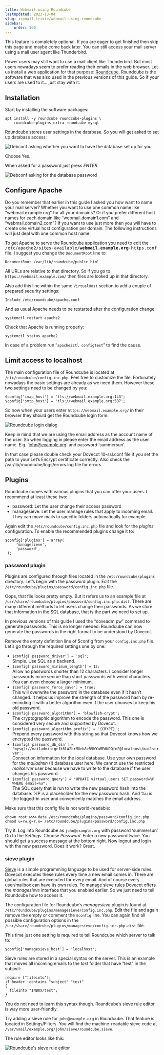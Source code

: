 ```yaml
---
title: Webmail using Roundcube
lastUpdated: 2023-10-04
slug: ispmail-trixie/webmail-using-roundcube
sidebar:
    order: 160
---
```



<Aside type="tip" title="Optional feature">
This feature is completely optional. If you are eager to get finished then skip this page and maybe come back later. You can still access your mail server using a mail user agent like Thunderbird.
</Aside>

Power users may still want to use a mail client like Thunderbird. But most users nowadays seem to prefer reading their emails in the web browser. Let us install a web application for that purpose: [Roundcube](https://roundcube.net/). Roundcube is the software that was also used in the previous versions of this guide. So if your users are used to it… just stay with it.

## Installation

Start by installing the software packages:

```
apt install -y roundcube roundcube-plugins \
    roundcube-plugins-extra roundcube-mysql
```

Roundcube stores user settings in the database. So you will get asked to set up database access:

![Debconf asking whether you want to have the database set up for you](images/webmail-roundcube-db-setup1.png)

Choose Yes.

When asked for a password just press _ENTER_.

![Debconf asking for the database password](images/webmail-roundcube-db-setup2.png)

## Configure Apache

Do you remember that earlier in this guide I asked you how want to name your mail server? Whether you want to use one common name like “webmail.example.org” for all your domains? Or if you prefer different host names for each domain like “webmail.domain1.com” and “webmail.domain2.com”? If you want to use just more then you will have to create one virtual host configuration per domain. The following instructions will just deal with one common host name.

To get Apache to serve the Roundcube application you need to edit the <tt>/etc/apache2/sites-available/**webmail.example.org**-https.conf</tt> file. I suggest you change the `DocumentRoot` line to:
```
DocumentRoot /var/lib/roundcube/public_html
```
All URLs are relative to that directory. So if you go to `https://webmail.example.com/` then files are looked up in that directory.

Also add this line within the same `VirtualHost` section to add a couple of prepared security settings:
```
Include /etc/roundcube/apache.conf
```

And as usual Apache needs to be restarted after the configuration change:
```
systemctl restart apache2
```
Check that Apache is running properly:
```
systemctl status apache2
```
In case of a problem run “`apache2ctl configtest`” to find the cause.

## Limit access to localhost

The main configuration file of Roundcube is located at `/etc/roundcube/config.inc.php`. Feel free to customize the file. Fortunately nowadays the basic settings are already as we need them. However these two settings need to be changed by you:

```
$config['imap_host'] = "tls://webmail.example.org:143";
$config['smtp_host'] = 'tls://webmail.example.org:587';
```
So now when your users enter `https://webmail.example.org/` in their browser they should get the Roundcube login form:

![Roundcube login dialog](images/roundcube-login-dialog.png)

Keep in mind that we are using the email address as the account name of the user. So when logging in please enter the email address as the user name. E.g. ‘john@example.org’ and password ‘summersun’.

<Aside type="tip" title="Login failed? Storage server can’t be reached?">
In that case please double check your Dovecot 10-ssl.conf file if you set the path to your Let’s Encrypt certificate correctly. Also check the /var/lib/roundcube/logs/errors.log file for errors.
</Aside>



## Plugins

Roundcube comes with various plugins that you can offer your users. I recommend at least these two:

- password: Let the user change their access password.
- managesieve: Let the user manage rules that apply to incoming email. They can move mails to specific folders automatically for example.

Again edit the `/etc/roundcube/config.inc.php` file and look for the _plugins_ configuration. To enable the recommended plugins change it to:

```
$config['plugins'] = array(
     'managesieve',
     'password',
 );
```

### password plugin

Plugins are configured through files located in the `/etc/roundcube/plugins` directory. Let’s begin with the password plugin. Edit the `/etc/roundcube/plugins/password/config.inc.php` file.

Oops, that file looks pretty empty. But it refers us to an example file at `/usr/share/roundcube/plugins/password/config.inc.php.dist`. There are many different methods to let users change their passwords. As we store that information in the SQL database, that is the part we need to set up.

<Aside type="tip" title="No more doveadm">
In previous versions of this guide I used the “doveadm pw” command to generate passwords. This is no longer needed. Roundcube can now generate the passwords in the right format to be understood by Dovecot.
</Aside>

Remove the empty definition line of $config from your `config.inc.php` file. Let’s go through the required settings one by one:

- `$config['password_driver'] = 'sql';`\
    Simple. Use SQL as a backend.
- `$config['password_minimum_length'] = 12;`\
    Allow no passwords shorter than 12 characters. I consider longer passwords more secure than short passwords with weird characters. You can even choose a larger minimum.
- `$config['password_force_save'] = true;`\
    This will overwrite the password in the database even if it hasn’t changed. It helps us improve the strength of the password hash by re-encoding it with a better algorithm even if the user chooses to keep his old password.
- `$config['password_algorithm'] = 'blowfish-crypt';`\
    The cryptographic algorithm to encode the password. This one is considered very secure and supported by Dovecot.
- `$config['password_algorithm_prefix'] = '{CRYPT}';`\
    Prepend every password with this string so that Dovecot knows how we encrypted the password.
- `$config['password_db_dsn'] = 'mysql://mailadmin:gefk6lA2brMOeb8eR5WYaMEdKDQfnF@localhost/mailserver';`\
    Connection information for the local database. Use your own password for the _mailadmin_ (!) database user here. We cannot use the restricted _mailserver_ user because we have to write to the database if the user changes his password.
- `$config['password_query'] = "UPDATE virtual_users SET password=%P WHERE email=%u";`\
    The SQL query that is run to write the new password hash into the database. %P is a placeholder for the new password hash. And %u is the logged-in user and conveniently matches the email address.

Make sure that this config file is not world-readable:

```
chown root:www-data /etc/roundcube/plugins/password/config.inc.php
chmod u=rw,g=r,o= /etc/roundcube/plugins/password/config.inc.php
```
Try it. Log into Roundcube as `john@example.org` with password ‘summersun’. Go to the _Settings_. Choose _Password_. Enter a new password twice. You should get a success message at the bottom right. Now logout and login with the new password. Does it work? Great.

### sieve plugin

[Sieve](https://en.wikipedia.org/wiki/Sieve_\(mail_filtering_language\)) is a simple programming language to be used for server-side rules. Dovecot executes these rules every time a new email comes in. There are global rules that are executed for every email. And of course every user/mailbox can have its own rules. To manage sieve rules Dovecot offers the _managesieve_ interface that you enabled earlier. So we just need to tell Roundcube how to access it.

The configuration file for Roundcube’s _managesieve_ plugin is found at `/etc/roundcube/plugins/managesieve/config.inc.php`. Edit the file and again remove the empty or comment the `$config` line. You can again find all possible configuration options in the `/usr/share/roundcube/plugins/managesieve/config.inc.php.dist` file.

This time just one setting is required to tell Roundcube which server to talk to:
```
$config['managesieve_host'] = 'localhost';
```
Sieve rules are stored in a special syntax on the server. This is an example that moves all incoming emails to the _test_ folder that have “test” in the subject:
```
require ["fileinto"];
if header :contains "subject" "test"
{
  fileinto "INBOX/test";
}
```
You do not need to learn this syntax though. Roundcube’s sieve rule editor is way more user-friendly.

Try adding a sieve rule for `john@example.org` in Roundcube. That feature is located in Settings/Filters. You will find the machine-readable sieve code at `/var/vmail/example.org/john/sieve/roundcube.sieve`.

The rule editor looks like this:

![Roundcube's sieve rule editor](images/webmail-roundcube-sieve-editor.png)

